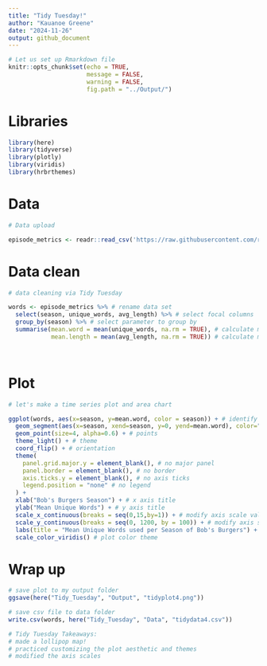 ```yaml
---
title: "Tidy Tuesday!"
author: "Kauanoe Greene"
date: "2024-11-26"
output: github_document
---
```


```r

# Let us set up Rmarkdown file
knitr::opts_chunk$set(echo = TRUE, 
                      message = FALSE, 
                      warning = FALSE, 
                      fig.path = "../Output/")
```


# Libraries  

```r
library(here)
library(tidyverse)
library(plotly)
library(viridis)
library(hrbrthemes)
```

# Data  

```r

# Data upload

episode_metrics <- readr::read_csv('https://raw.githubusercontent.com/rfordatascience/tidytuesday/master/data/2024/2024-11-19/episode_metrics.csv')
```

# Data clean  

```r

# data cleaning via Tidy Tuesday

words <- episode_metrics %>% # rename data set  
  select(season, unique_words, avg_length) %>% # select focal columns  
  group_by(season) %>% # select parameter to group by  
  summarise(mean.word = mean(unique_words, na.rm = TRUE), # calculate mean words for each season  
            mean.length = mean(avg_length, na.rm = TRUE)) # calculate mean length for each season  

            
```

# Plot  

```r

# let's make a time series plot and area chart

ggplot(words, aes(x=season, y=mean.word, color = season)) + # identify axis variables
  geom_segment(aes(x=season, xend=season, y=0, yend=mean.word), color="skyblue") + # aesthetics for segments
  geom_point(size=4, alpha=0.6) + # points
  theme_light() + # theme
  coord_flip() + # orientation
  theme(
    panel.grid.major.y = element_blank(), # no major panel
    panel.border = element_blank(), # no border
    axis.ticks.y = element_blank(), # no axis ticks
    legend.position = "none" # no legend
  ) +
  xlab("Bob's Burgers Season") + # x axis title  
  ylab("Mean Unique Words") + # y axis title  
  scale_x_continuous(breaks = seq(0,15,by=1)) + # modify axis scale values
  scale_y_continuous(breaks = seq(0, 1200, by = 100)) + # modify axis scale values  
  labs(title = "Mean Unique Words used per Season of Bob's Burgers") + # plot title  
  scale_color_viridis() # plot color theme  

```

# Wrap up  

```r
# save plot to my output folder
ggsave(here("Tidy_Tuesday", "Output", "tidyplot4.png")) 

# save csv file to data folder
write.csv(words, here("Tidy_Tuesday", "Data", "tidydata4.csv"))

# Tidy Tuesday Takeaways:  
# made a lollipop map!  
# practiced customizing the plot aesthetic and themes
# modified the axis scales
```



